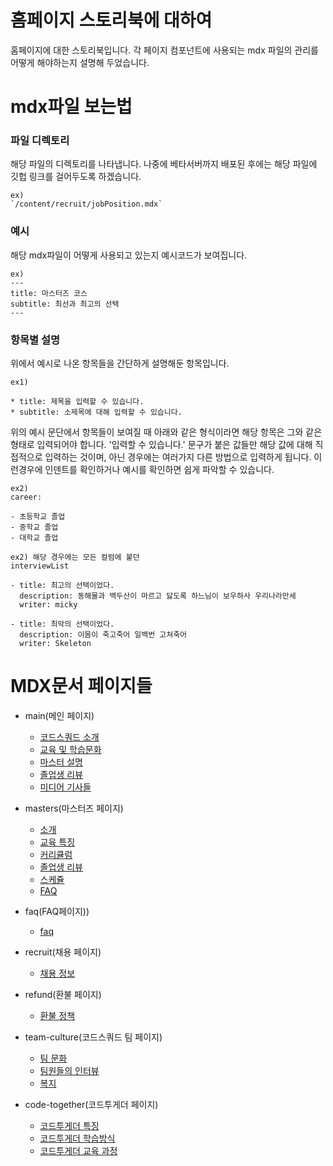 
<Meta title="Home/Introduction" />

# 홈페이지 스토리북에 대하여

홈페이지에 대한 스토리북입니다. 각 페이지 컴포넌트에 사용되는 mdx 파일의 관리를 어떻게 해야하는지 설명해 두었습니다.

# mdx파일 보는법

### 파일 디렉토리

해당 파일의 디렉토리를 나타냅니다. 나중에 베타서버까지 배포된 후에는 해당 파일에 깃헙 링크를 걸어두도록 하겠습니다.

```
ex)
`/content/recruit/jobPosition.mdx`
```

### 예시

해당 mdx파일이 어떻게 사용되고 있는지 예시코드가 보여집니다.

```
ex)
---
title: 마스터즈 코스
subtitle: 최선과 최고의 선택
---
```

### 항목별 설명

위에서 예시로 나온 항목들을 간단하게 설명해둔 항목입니다.

```
ex1)

* title: 제목을 입력할 수 있습니다.
* subtitle: 소제목에 대해 입력할 수 있습니다.
```

위의 예시 문단에서 항목들이 보여질 때 아래와 같은 형식이라면 해당 항목은 그와 같은 형태로 입력되어야 합니다. '입력할 수 있습니다.' 문구가 붙은 값들만 해당 값에 대해 직접적으로 입력하는 것이며,
아닌 경우에는 여러가지 다른 방법으로 입력하게 됩니다. 이런경우에 인덴트를 확인하거나 예시를 확인하면 쉽게 파악할 수 있습니다.

```
ex2)
career:

- 초등학교 졸업
- 중학교 졸업
- 대학교 졸업

ex2) 해당 경우에는 모든 컬럼에 붙던
interviewList

- title: 최고의 선택이었다.
  description: 동해물과 백두산이 마르고 닳도록 하느님이 보우하사 우리나라만세
  writer: micky

- title: 최악의 선택이었다.
  description: 이몸이 죽고죽어 일백번 고쳐죽어
  writer: Skeleton

```

# MDX문서 페이지들

- main(메인 페이지)

  - [코드스쿼드 소개](?path=/docs/pagecomponent-main-feature--default)
  - [교육 및 학습문화](?path=/docs/pagecomponent-main-culture--default)
  - [마스터 설명](?path=/docs/pagecomponent-main-master--default)
  - [졸업생 리뷰](?path=/docs/pagecomponent-main-graduatereview--default)
  - [미디어 기사들](?path=/docs/pagecomponent-main-article--default)

- masters(마스터즈 페이지)

  - [소개](?path=/docs/pagecomponent-masters-masthead--default)
  - [교육 특징](?path=/docs/pagecomponent-masters-educationfeatures--default)
  - [커리큘럼](?path=/docs/pagecomponent-masters-detailcurriculum--default)
  - [졸업생 리뷰](?path=/docs/pagecomponent-masters-interviewsliderwrapper--default)
  - [스케쥴](?path=/docs/pagecomponent-masters-courseschedule--default)
  - [FAQ](?path=/docs/pagecomponent-masters-faq--default)

- faq(FAQ페이지))

  - [faq](?path=/docs/pagecomponent-faq-faq--default)

- recruit(채용 페이지)

  - [채용 정보](?path=/docs/pagecomponent-recruit-jobposition--default)

- refund(환불 페이지)

  - [환불 정책](?path=/docs/pagecomponent-refund-refundpolicy--default)

- team-culture(코드스쿼드 팀 페이지)

  - [팀 문화](?path=/docs/pagecomponent-team-culture-teamculture--default)
  - [팀원들의 인터뷰](?path=/docs/pagecomponent-team-culture-teaminterview--default)
  - [복지](?path=/docs/pagecomponent-team-culture-welfare--default)

- code-together(코드투게더 페이지)

  - [코드투게더 특징](?path=/story/pagecomponent-code-together-feature--default)
  - [코드투게더 학습방식](?path=/story/pagecomponent-code-together-studyfeature--default)
  - [코드투게더 교육 과정](?path=/story/pagecomponent-code-together-course--default)
